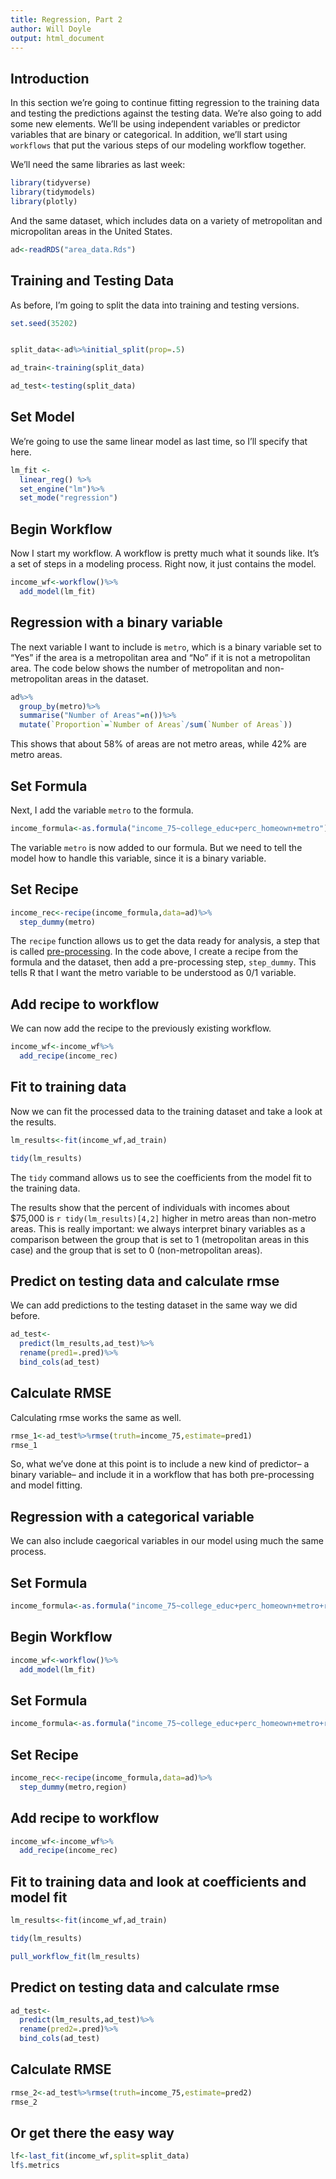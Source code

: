 ```yaml
---
title: Regression, Part 2
author: Will Doyle
output: html_document
---
```


## Introduction

In this section we're going to continue fitting regression to the training data and
testing the predictions against the testing data. We're also going to add some new elements.
We'll be using independent variables or predictor variables that are binary or categorical. In addition, we'll start using `workflows` that put the various steps of our modeling workflow together. 

We'll need the same libraries as last week:

```r
library(tidyverse)
library(tidymodels)
library(plotly)
```


And the same dataset, which includes data on a variety of metropolitan and micropolitan areas in the United States. 

```r
ad<-readRDS("area_data.Rds")
```


## Training and Testing Data

As before, I'm going to split the data into training and testing versions. 

```r
set.seed(35202)


split_data<-ad%>%initial_split(prop=.5)

ad_train<-training(split_data)

ad_test<-testing(split_data)
```

## Set Model

We're going to use the same linear model as last time, so I'll specify that here. 

```r
lm_fit <- 
  linear_reg() %>% 
  set_engine("lm")%>%
  set_mode("regression")
```



## Begin Workflow

Now I start my workflow. A workflow is pretty much what it sounds like. It's a set of steps in a modeling process. Right now, it just contains the model. 

```r
income_wf<-workflow()%>%
  add_model(lm_fit)
```


## Regression with a binary variable

The next variable I want to include is `metro`, which is a binary variable set to "Yes" if the area is a metropolitan area and "No" if it is not a metropolitan area. The code below shows the number of metropolitan and non-metropolitan areas in the dataset. 

```r
ad%>%
  group_by(metro)%>%
  summarise("Number of Areas"=n())%>%
  mutate(`Proportion`=`Number of Areas`/sum(`Number of Areas`))
```

This shows that about 58% of areas are not metro areas, while 42% are metro areas. 

## Set Formula

Next, I add the variable `metro` to the formula. 

```r
income_formula<-as.formula("income_75~college_educ+perc_homeown+metro")
```

The variable `metro` is now added to our formula. But we need to tell the model how to handle this variable, since it is a binary variable. 

## Set Recipe
```r
income_rec<-recipe(income_formula,data=ad)%>%
  step_dummy(metro)
```

The `recipe` function allows us to get the data ready for analysis, a step that is called [pre-processing](https://towardsdatascience.com/data-preprocessing-concepts-fa946d11c825). In the code above, I create a recipe from the formula and the dataset, then add a pre-processing step, `step_dummy`. This tells R that I want the metro variable to be understood as 0/1 variable. 

## Add recipe to workflow

We can now add the recipe to the previously existing workflow. 

```r
income_wf<-income_wf%>%
  add_recipe(income_rec)
```

## Fit to training data

Now we can fit the processed data to the training dataset and take a look at the results. 

```r
lm_results<-fit(income_wf,ad_train)

tidy(lm_results)
```

The `tidy` command allows us to see the coefficients from the model fit to the training data. 

The results show that the percent of individuals with incomes about $75,000 is `r tidy(lm_results)[4,2]` higher in metro areas than non-metro areas. This is really important: we always interpret binary variables as a comparison between the group that is set to 1 (metropolitan areas in this case) and the group that is set to 0 (non-metropolitan areas). 

## Predict on testing data and calculate rmse

We can add predictions to the testing dataset in the same way we did before. 

```r
ad_test<-
  predict(lm_results,ad_test)%>%
  rename(pred1=.pred)%>%
  bind_cols(ad_test)
```

## Calculate RMSE

Calculating rmse works the same as well. 

```r
rmse_1<-ad_test%>%rmse(truth=income_75,estimate=pred1)  
rmse_1
```

So, what we've done at this point is to include a new kind of predictor-- a binary variable-- and include it in a workflow that has both pre-processing and model fitting. 

## Regression with a categorical variable

We can also include caegorical variables in our model using much the same process. 

## Set Formula
```r
income_formula<-as.formula("income_75~college_educ+perc_homeown+metro+region")
```



## Begin Workflow

```r
income_wf<-workflow()%>%
  add_model(lm_fit)
```


## Set Formula
```r
income_formula<-as.formula("income_75~college_educ+perc_homeown+metro+region")
```

## Set Recipe
```r
income_rec<-recipe(income_formula,data=ad)%>%
  step_dummy(metro,region)
```

## Add recipe to workflow
```r
income_wf<-income_wf%>%
  add_recipe(income_rec)
```


## Fit to training data and look at coefficients and model fit
```r
lm_results<-fit(income_wf,ad_train)

tidy(lm_results)

pull_workflow_fit(lm_results)
```


## Predict on testing data and calculate rmse
```r
ad_test<-
  predict(lm_results,ad_test)%>%
  rename(pred2=.pred)%>%
  bind_cols(ad_test)
```

## Calculate RMSE
```r
rmse_2<-ad_test%>%rmse(truth=income_75,estimate=pred2)  
rmse_2
```

## Or get there the easy way
```r
lf<-last_fit(income_wf,split=split_data)
lf$.metrics
```

